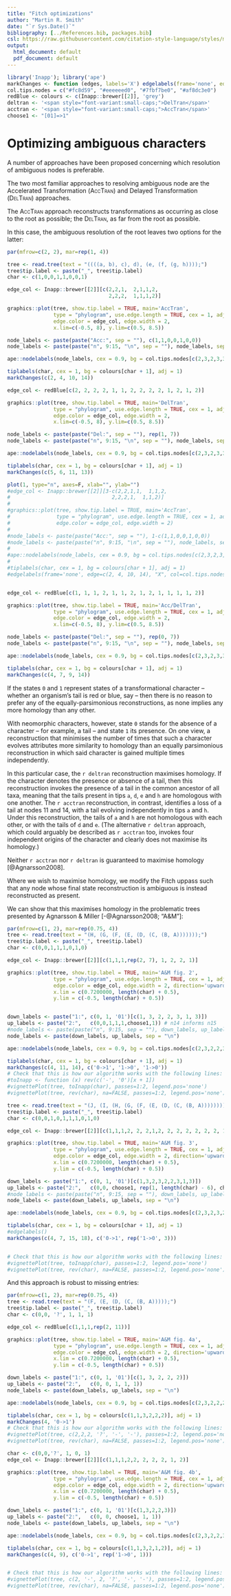 ```yaml
---
title: "Fitch optimizations"
author: "Martin R. Smith"
date: "`r Sys.Date()`"
bibliography: [../References.bib, packages.bib]
csl: https://raw.githubusercontent.com/citation-style-language/styles/master/apa-old-doi-prefix.csl
output:
  html_document: default
  pdf_document: default
---
```


```r
library('Inapp'); library('ape')
markChanges <- function (edges, labels='X') edgelabels(frame='none', edge=edges, labels, font=2)
col.tips.nodes = c("#fc8d59", "#eeeeeed0", "#7fbf7be0", "#af8dc3e0")
redBlue <- colours <- c(Inapp::brewer[[2]], 'grey')
deltran <- '<span style="font-variant:small-caps;">DelTran</span>'
acctran <- '<span style="font-variant:small-caps;">AccTran</span>'
choose1 <- "[01]=>1"

```

# Optimizing ambiguous characters

A number of approaches have been proposed concerning which resolution of ambiguous
nodes is preferable.

The two most familiar approaches to resolving ambiguous node are the Accelerated Transformation
(<span style="font-variant:small-caps;">AccTran</span>) and Delayed Transformation 
(<span style="font-variant:small-caps;">DelTran</span>) approaches.

The <span style="font-variant:small-caps;">AccTran</span> approach reconstructs transformations as occurring as close to the root as possible; the <span style="font-variant:small-caps;">DelTran</span>, as far from the root as possible.

In this case, the ambiguous resolution of the root leaves two options for the latter:

```r
par(mfrow=c(2, 2), mar=rep(1, 4))

tree <- read.tree(text = "((((a, b), c), d), (e, (f, (g, h))));")
tree$tip.label <- paste("_", tree$tip.label)
char <- c(1,0,0,1,1,0,0,1)

edge_col <- Inapp::brewer[[2]][c(2,2,1,  2,1,1,2,
                                 2,2,2,  1,1,1,2)]

graphics::plot(tree, show.tip.label = TRUE, main='AccTran',
               type = "phylogram", use.edge.length = TRUE, cex = 1, adj = 0,
               edge.color = edge_col, edge.width = 2,
               x.lim=c(-0.5, 8), y.lim=c(0.5, 8.5))

node_labels <- paste(paste("Acc:", sep = ""), c(1,1,0,0,1,0,0))
node_labels <- paste(paste("n", 9:15, "\n", sep = ""), node_labels, sep = "")

ape::nodelabels(node_labels, cex = 0.9, bg = col.tips.nodes[c(2,3,2,3,3,2,3)])

tiplabels(char, cex = 1, bg = colours[char + 1], adj = 1)
markChanges(c(2, 4, 10, 14))

edge_col <- redBlue[c(2, 2, 2, 2, 1, 1, 2, 2, 2, 2, 1, 2, 1, 2)]

graphics::plot(tree, show.tip.label = TRUE, main='DelTran',
               type = "phylogram", use.edge.length = TRUE, cex = 1, adj = 0,
               edge.color = edge_col, edge.width = 2,
               x.lim=c(-0.5, 8), y.lim=c(0.5, 8.5))

node_labels <- paste(paste("Del:", sep = ""), rep(1, 7))
node_labels <- paste(paste("n", 9:15, "\n", sep = ""), node_labels, sep = "")

ape::nodelabels(node_labels, cex = 0.9, bg = col.tips.nodes[c(2,3,2,3,3,2,3)])

tiplabels(char, cex = 1, bg = colours[char + 1], adj = 1)
markChanges(c(5, 6, 11, 13))

plot(1, type="n", axes=F, xlab="", ylab="")
#edge_col <- Inapp::brewer[[2]][3-c(2,2,1,1,  1,1,2,
#                                 2,2,2,1,  1,1,2)]
#
#graphics::plot(tree, show.tip.label = TRUE, main='AccTran',
#               type = "phylogram", use.edge.length = TRUE, cex = 1, adj = 0,
#               edge.color = edge_col, edge.width = 2)
#
#node_labels <- paste(paste("Acc:", sep = ""), 1-c(1,1,0,0,1,0,0))
#node_labels <- paste(paste("n", 9:15, "\n", sep = ""), node_labels, sep = "")
#
#ape::nodelabels(node_labels, cex = 0.9, bg = col.tips.nodes[c(2,3,2,3,3,2,3)])
#
#tiplabels(char, cex = 1, bg = colours[char + 1], adj = 1)
#edgelabels(frame='none', edge=c(2, 4, 10, 14), "X", col=col.tips.nodes[3])


edge_col <- redBlue[c(1, 1, 1, 2, 1, 1, 2, 1, 2, 1, 1, 1, 1, 2)]

graphics::plot(tree, show.tip.label = TRUE, main='Acc/DelTran',
               type = "phylogram", use.edge.length = TRUE, cex = 1, adj = 0,
               edge.color = edge_col, edge.width = 2,
               x.lim=c(-0.5, 8), y.lim=c(0.5, 8.5))

node_labels <- paste(paste("Del:", sep = ""), rep(0, 7))
node_labels <- paste(paste("n", 9:15, "\n", sep = ""), node_labels, sep = "")

ape::nodelabels(node_labels, cex = 0.9, bg = col.tips.nodes[c(2,3,2,3,3,2,3)])

tiplabels(char, cex = 1, bg = colours[char + 1], adj = 1)
markChanges(c(4, 7, 9, 14))

```

If the states `0` and `1` represent states of a transformational character -- 
whether an organism's tail is red or blue, say -- then there is no reason to prefer
any of the equally-parsimonious reconstructions, as none implies any more homology
than any other.

With neomorphic characters, however, state `0` stands for the absence of a character
-- for example, a tail --
and state `1` its presence.  On one view, a reconstruction that minimises the number
of times that such a character evolves attributes more similarity to homology than 
an equally parsimonious reconstruction in which said character is gained multiple times
independently.

In this particular case, the `r deltran` reconstruction maximises homology.  If the
character denotes the presence or absence of a tail, then this reconstruction invokes the presence of a tail in the common ancestor of all taxa, meaning that the tails present in
tips `a`, `d`, `e` and `h` are homologous with one another.
The `r acctran` reconstruction, in contrast, identifies a loss of a tail
at nodes 11 and 14, with a tail evolving independently in tips `a` and `h`. 
Under this reconstruction, the tails of `a` and `h` are not homologous with each other,
or with the tails of `d` and `e`.
(The alternative `r deltran` approach, which could arguably be described as `r acctran` too,
invokes four independent origins of the character and clearly does not maximise its homology.)

Neither `r acctran` nor `r deltran` is guaranteed to maximise homology [@Agnarsson2008]. 

Where we wish to maximise homology, we modify the Fitch uppass such that any node
whose final state reconstruction is ambiguous is instead reconstructed as present.

We can show that this maximises homology in the problematic trees presented by 
Agnarsson & Miller [-@Agnarsson2008; "A&M"]:



```r
par(mfrow=c(1, 2), mar=rep(0.75, 4))
tree <- read.tree(text = "(H, (G, (F, (E, (D, (C, (B, A)))))));")
tree$tip.label <- paste("_", tree$tip.label)
char <- c(0,0,1,1,1,0,1,0)

edge_col <- Inapp::brewer[[2]][c(1,1,1,rep(2, 7), 1, 2, 2, 1)]

graphics::plot(tree, show.tip.label = TRUE, main='A&M fig. 2',
               type = "phylogram", use.edge.length = TRUE, cex = 1, adj = 0,
               edge.color = edge_col, edge.width = 2, direction='upwards',
               x.lim = c(0.7200000, length(char) + 0.5),
               y.lim = c(-0.5, length(char) + 0.5))


down_labels <- paste("1:", c(0, 1, '01')[c(1, 3, 2, 2, 3, 1, 3)])
up_labels <- paste("2:",   c(0,0,1,1,1,choose1,1)) # n14 informs n15
#node_labels <- paste(paste("n", 9:15, sep = ""), down_labels, up_labels, sep = "\n")
node_labels <- paste(down_labels, up_labels, sep = "\n")

ape::nodelabels(node_labels, cex = 0.9, bg = col.tips.nodes[c(2,3,2,2,3,2,3)])

tiplabels(char, cex = 1, bg = colours[char + 1], adj = 1)
markChanges(c(4, 11, 14), c('0->1', '1->0', '1->0'))
# Check that this is how our algorithm works with the following lines:
#toInapp <- function (x) rev(c('-', '0')[x + 1])
#vignettePlot(tree, toInapp(char), passes=1:2, legend.pos='none')
#vignettePlot(tree, rev(char), na=FALSE, passes=1:2, legend.pos='none')

tree <- read.tree(text = "(J, (I, (H, (G, (F, (E, (D, (C, (B, A)))))))));")
tree$tip.label <- paste("_", tree$tip.label)
char <- c(0,0,1,0,1,1,1,0,1,0)

edge_col <- Inapp::brewer[[2]][c(1,1,1,2, 2, 2,1,2, 2, 2, 2, 2, 2, 2, 1, 2, 2, 1)]

graphics::plot(tree, show.tip.label = TRUE, main='A&M fig. 3',
               type = "phylogram", use.edge.length = TRUE, cex = 1, adj = 0,
               edge.color = edge_col, edge.width = 2, direction='upwards',
               x.lim = c(0.7200000, length(char) + 0.5),
               y.lim = c(-0.5, length(char) + 0.5))

down_labels <- paste("1:", c(0, 1, '01')[c(1,3,2,3,2,2,3,1,3)])
up_labels <- paste("2:",   c(0,0, choose1, rep(1, length(char) - 6), choose1, 1))
#node_labels <- paste(paste("n", 9:15, sep = ""), down_labels, up_labels, sep = "\n")
node_labels <- paste(down_labels, up_labels, sep = "\n")

ape::nodelabels(node_labels, cex = 0.9, bg = col.tips.nodes[c(2,3,2,3,2,2,3,2,3)])

tiplabels(char, cex = 1, bg = colours[char + 1], adj = 1)
#edgelabels()
markChanges(c(4, 7, 15, 18), c('0->1', rep('1->0', 3)))


# Check that this is how our algorithm works with the following lines:
#vignettePlot(tree, toInapp(char), passes=1:2, legend.pos='none')
#vignettePlot(tree, rev(char), na=FALSE, passes=1:2, legend.pos='none')


```

And this approach is robust to missing entries:

```r
par(mfrow=c(1, 2), mar=rep(0.75, 4))
tree <- read.tree(text = "(F, (E, (D, (C, (B, A)))));")
tree$tip.label <- paste("_", tree$tip.label)
char <- c(0,0, '?', 1, 1, 1)

edge_col <- redBlue[c(1,1,1,rep(2, 11))]

graphics::plot(tree, show.tip.label = TRUE, main='A&M fig. 4a',
               type = "phylogram", use.edge.length = TRUE, cex = 1, adj = 0,
               edge.color = edge_col, edge.width = 2, direction='upwards',
               x.lim = c(0.7200000, length(char) + 0.5),
               y.lim = c(-0.5, length(char) + 0.5))

down_labels <- paste("1:", c(0, 1, '01')[c(1, 3, 2, 2, 2)])
up_labels <- paste("2:",   c(0, 0, 1, 1, 1))
node_labels <- paste(down_labels, up_labels, sep = "\n")

ape::nodelabels(node_labels, cex = 0.9, bg = col.tips.nodes[c(2,3,2,2,2)])

tiplabels(char, cex = 1, bg = colours[c(1,1,3,2,2,2)], adj = 1)
markChanges(4, '0->1')
# Check that this is how our algorithm works with the following lines:
#vignettePlot(tree, c(2,2,2, '?', '-', '-'), passes=1:2, legend.pos='none')
#vignettePlot(tree, rev(char), na=FALSE, passes=1:2, legend.pos='none')

char <- c(0,0,'?', 1, 0, 1)
edge_col <- Inapp::brewer[[2]][c(1,1,1,2,2, 2, 2, 2, 1, 2)]

graphics::plot(tree, show.tip.label = TRUE, main='A&M fig. 4b',
               type = "phylogram", use.edge.length = TRUE, cex = 1, adj = 0,
               edge.color = edge_col, edge.width = 2, direction='upwards',
               x.lim = c(0.7200000, length(char) + 0.5),
               y.lim = c(-0.5, length(char) + 0.5))

down_labels <- paste("1:", c(0, 1, '01')[c(1,3,2,2,3)])
up_labels <- paste("2:",   c(0, 0, choose1, 1, 1))
node_labels <- paste(down_labels, up_labels, sep = "\n")

ape::nodelabels(node_labels, cex = 0.9, bg = col.tips.nodes[c(2,3,2,2,3)])

tiplabels(char, cex = 1, bg = colours[c(1,1,3,2,1,2)], adj = 1)
markChanges(c(4, 9), c('0->1', rep('1->0', 1)))


# Check that this is how our algorithm works with the following lines:
#vignettePlot(tree, c(2, '-', 2, '?', '-', '-'), passes=1:2, legend.pos='none')
#vignettePlot(tree, rev(char), na=FALSE, passes=1:2, legend.pos='none')


```
